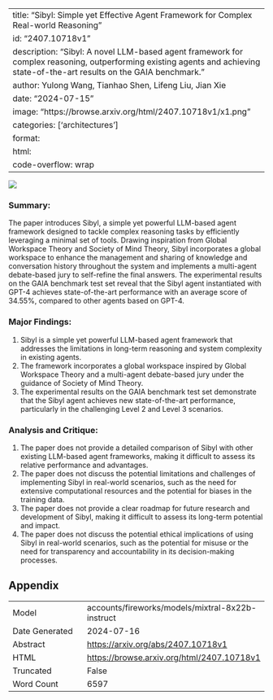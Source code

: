 
---
title: "Sibyl: Simple yet Effective Agent Framework for Complex Real-world Reasoning"
id: "2407.10718v1"
description: "Sibyl: A novel LLM-based agent framework for complex reasoning, outperforming existing agents and achieving state-of-the-art results on the GAIA benchmark."
author: Yulong Wang, Tianhao Shen, Lifeng Liu, Jian Xie
date: "2024-07-15"
image: "https://browse.arxiv.org/html/2407.10718v1/x1.png"
categories: ['architectures']
format:
  html:
    code-overflow: wrap
---

![](https://browse.arxiv.org/html/2407.10718v1/x1.png)

### Summary:

The paper introduces Sibyl, a simple yet powerful LLM-based agent framework designed to tackle complex reasoning tasks by efficiently leveraging a minimal set of tools. Drawing inspiration from Global Workspace Theory and Society of Mind Theory, Sibyl incorporates a global workspace to enhance the management and sharing of knowledge and conversation history throughout the system and implements a multi-agent debate-based jury to self-refine the final answers. The experimental results on the GAIA benchmark test set reveal that the Sibyl agent instantiated with GPT-4 achieves state-of-the-art performance with an average score of 34.55%, compared to other agents based on GPT-4.

### Major Findings:

1. Sibyl is a simple yet powerful LLM-based agent framework that addresses the limitations in long-term reasoning and system complexity in existing agents.
2. The framework incorporates a global workspace inspired by Global Workspace Theory and a multi-agent debate-based jury under the guidance of Society of Mind Theory.
3. The experimental results on the GAIA benchmark test set demonstrate that the Sibyl agent achieves new state-of-the-art performance, particularly in the challenging Level 2 and Level 3 scenarios.

### Analysis and Critique:

1. The paper does not provide a detailed comparison of Sibyl with other existing LLM-based agent frameworks, making it difficult to assess its relative performance and advantages.
2. The paper does not discuss the potential limitations and challenges of implementing Sibyl in real-world scenarios, such as the need for extensive computational resources and the potential for biases in the training data.
3. The paper does not provide a clear roadmap for future research and development of Sibyl, making it difficult to assess its long-term potential and impact.
4. The paper does not discuss the potential ethical implications of using Sibyl in real-world scenarios, such as the potential for misuse or the need for transparency and accountability in its decision-making processes.

## Appendix

|          |          |
|----------|----------|
| Model     | accounts/fireworks/models/mixtral-8x22b-instruct       |
| Date Generated     | 2024-07-16       |
| Abstract | [https://arxiv.org/abs/2407.10718v1](https://arxiv.org/abs/2407.10718v1)        |
| HTML     | [https://browse.arxiv.org/html/2407.10718v1](https://browse.arxiv.org/html/2407.10718v1)       |
| Truncated       | False       |
| Word Count       | 6597       |
